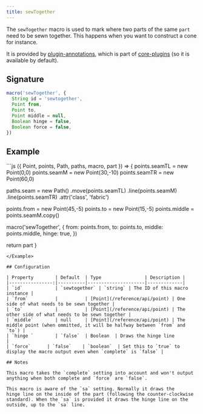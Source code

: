```yaml
---
title: sewTogether
---
```


The `sewTogether` macro is used to mark where two parts of the same `part` need
to be sewn together. This happens when you want to construct a cone for instance.

It is provided by [plugin-annotations](/reference/plugins/annotations), which is
part of [core-plugins](/reference/plugins/core) (so it is available by default).

## Signature

```js
macro('sewTogether', {
  String id = 'sewtogether',
  Point from,
  Point to,
  Point middle = null,
  Boolean hinge = false,
  Boolean force = false,
})
```

## Example

<Example caption="An example of the sewtogether macro">
```js
({ Point, points, Path, paths, macro, part }) => {
  points.seamTL = new Point(0,0)
  points.seamM = new Point(30,-10)
  points.seamTR = new Point(60,0)

  paths.seam = new Path()
    .move(points.seamTL)
    .line(points.seamM)
    .line(points.seamTR)
    .attr('class', 'fabric')

  points.from = new Point(45,-5)
  points.to = new Point(15,-5)
  points.middle = points.seamM.copy()

  macro('sewTogether', {
    from: points.from,
    to: points.to,
    middle: points.middle,
    hinge: true,
  })

  return part
}
```
</Example>

## Configuration

| Property        | Default  | Type                | Description |
|----------------:|----------|---------------------|-------------|
| `id`            | `sewtogether` | `string` | The ID of this macro instance |
| `from`          |          | [Point](/reference/api/point) | One side of what needs to be sewn together |
| `to`            |          | [Point](/reference/api/point) | The other side of what needs to be sewn together |
| `middle`        | null     | [Point](/reference/api/point) | The middle point (when ommitted, it will be halfway between `from` and `to`) |
| `hinge `        | `false`  | Boolean  | Draws the hinge line                  |
| `force`      | `false`    | `boolean`  | Set this to `true` to display the macro output even when `complete` is `false` |

## Notes

This macro takes the `complete` setting into account and won't output anything when both complete and `force` are `false`.

This macro is aware of the `sa` setting. Normally it draws the
hinge line on the inside of the part (following the counter-clockwise
standard). When the `sa` is provided it draws the hinge line on the
outside, up to the `sa` line.
